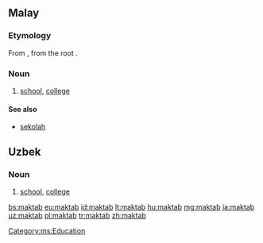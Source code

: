 ==Malay==
===Etymology===
From {{etyl|ar|ms}} {{term|مَكْتَب|tr=maktab|lang=ar}}, from the root {{ar-root|ك|ت|ب}}.

===Noun===
{{head|ms|noun}}

# [[school]], [[college]]

====See also====
* [[sekolah]]

[[Category:ms:Education]]

==Uzbek==
===Noun===
{{head|uz|noun}}

# [[school]], [[college]]

[[bs:maktab]]
[[eu:maktab]]
[[id:maktab]]
[[lt:maktab]]
[[hu:maktab]]
[[mg:maktab]]
[[ja:maktab]]
[[uz:maktab]]
[[pl:maktab]]
[[tr:maktab]]
[[zh:maktab]]